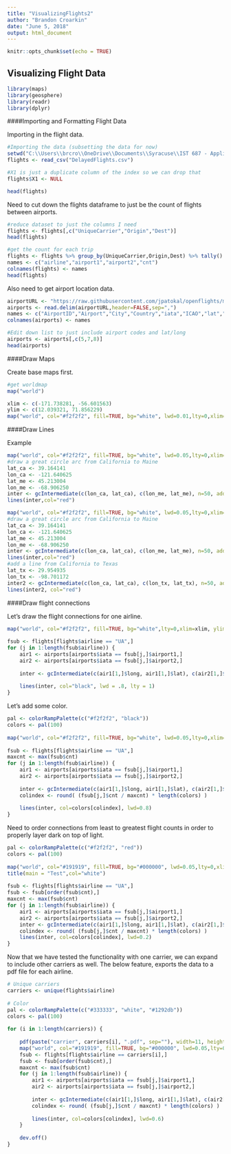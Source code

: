 ---
title: "VisualizingFlights2"
author: "Brandon Croarkin"
date: "June 5, 2018"
output: html_document
---

```{r setup, include=FALSE}
knitr::opts_chunk$set(echo = TRUE)
```

## Visualizing Flight Data

```{r}
library(maps)
library(geosphere)
library(readr)
library(dplyr)
```

####Importing and Formatting Flight Data

Importing in the flight data.
```{r}
#Importing the data (subsetting the data for now)
setwd("C:\\Users\\brcro\\OneDrive\\Documents\\Syracuse\\IST 687 - Applied Data Science\\Project\\ProjectData")
flights <- read_csv("DelayedFlights.csv")
```

```{r}
#X1 is just a duplicate column of the index so we can drop that
flights$X1 <- NULL
```

```{r}
head(flights) 
```

Need to cut down the flights dataframe to just be the count of flights between airports. 

```{r}
#reduce dataset to just the columns I need
flights <- flights[,c("UniqueCarrier","Origin","Dest")]
head(flights)
```

```{r}
#get the count for each trip
flights <- flights %>% group_by(UniqueCarrier,Origin,Dest) %>% tally()
names <- c("airline","airport1","airport2","cnt")
colnames(flights) <- names
head(flights)
```

Also need to get airport location data.
```{r}
airportURL <- "https://raw.githubusercontent.com/jpatokal/openflights/master/data/airports.dat"
airports <- read.delim(airportURL,header=FALSE,sep=",")
names <- c("AirportID","Airport","City","Country","iata","ICAO","lat","long","Altitude","Timezone","DST","Tz","Type","Source")
colnames(airports) <- names
```

```{r}
#Edit down list to just include airport codes and lat/long
airports <- airports[,c(5,7,8)]
head(airports)
```

####Draw Maps

Create base maps first. 

```{r}
#get worldmap
map("world")
```

```{r}
xlim <- c(-171.738281, -56.601563)
ylim <- c(12.039321, 71.856229)
map("world", col="#f2f2f2", fill=TRUE, bg="white", lwd=0.01,lty=0,xlim=xlim, ylim=ylim)
```

####Draw Lines

Example
```{r}
map("world", col="#f2f2f2", fill=TRUE, bg="white", lwd=0.05,lty=0,xlim=xlim, ylim=ylim)
#draw a great circle arc from California to Maine
lat_ca <- 39.164141
lon_ca <- -121.640625
lat_me <- 45.213004
lon_me <- -68.906250
inter <- gcIntermediate(c(lon_ca, lat_ca), c(lon_me, lat_me), n=50, addStartEnd=TRUE)
lines(inter,col="red")
```

```{r}
map("world", col="#f2f2f2", fill=TRUE, bg="white", lwd=0.05,lty=0,xlim=xlim, ylim=ylim)
#draw a great circle arc from California to Maine
lat_ca <- 39.164141
lon_ca <- -121.640625
lat_me <- 45.213004
lon_me <- -68.906250
inter <- gcIntermediate(c(lon_ca, lat_ca), c(lon_me, lat_me), n=50, addStartEnd=TRUE)
lines(inter,col="red")
#add a line from California to Texas
lat_tx <- 29.954935
lon_tx <- -98.701172
inter2 <- gcIntermediate(c(lon_ca, lat_ca), c(lon_tx, lat_tx), n=50, addStartEnd=TRUE)
lines(inter2, col="red")
```

####Draw flight connections

Let's draw the flight connections for one airline. 
```{r}
map("world", col="#f2f2f2", fill=TRUE, bg="white",lty=0,xlim=xlim, ylim=ylim)
 
fsub <- flights[flights$airline == "UA",]
for (j in 1:length(fsub$airline)) {
    air1 <- airports[airports$iata == fsub[j,]$airport1,]
    air2 <- airports[airports$iata == fsub[j,]$airport2,]
     
    inter <- gcIntermediate(c(air1[1,]$long, air1[1,]$lat), c(air2[1,]$long, air2[1,]$lat), n=100, addStartEnd=TRUE)
             
    lines(inter, col="black", lwd = .8, lty = 1)
}
```

Let's add some color. 
```{r}
pal <- colorRampPalette(c("#f2f2f2", "black"))
colors <- pal(100)
 
map("world", col="#f2f2f2", fill=TRUE, bg="white", lwd=0.05,lty=0,xlim=xlim, ylim=ylim)
 
fsub <- flights[flights$airline == "UA",]
maxcnt <- max(fsub$cnt)
for (j in 1:length(fsub$airline)) {
    air1 <- airports[airports$iata == fsub[j,]$airport1,]
    air2 <- airports[airports$iata == fsub[j,]$airport2,]
     
    inter <- gcIntermediate(c(air1[1,]$long, air1[1,]$lat), c(air2[1,]$long, air2[1,]$lat), n=100, addStartEnd=TRUE)
    colindex <- round( (fsub[j,]$cnt / maxcnt) * length(colors) )
             
    lines(inter, col=colors[colindex], lwd=0.8)
}

```

Need to order connections from least to greatest flight counts in order to properly layer dark on top of light.
```{r}
pal <- colorRampPalette(c("#f2f2f2", "red"))
colors <- pal(100)
 
map("world", col="#191919", fill=TRUE, bg="#000000", lwd=0.05,lty=0,xlim=xlim, ylim=ylim)
title(main = "Test",col="white")
 
fsub <- flights[flights$airline == "UA",]
fsub <- fsub[order(fsub$cnt),]
maxcnt <- max(fsub$cnt)
for (j in 1:length(fsub$airline)) {
    air1 <- airports[airports$iata == fsub[j,]$airport1,]
    air2 <- airports[airports$iata == fsub[j,]$airport2,]
    inter <- gcIntermediate(c(air1[1,]$long, air1[1,]$lat), c(air2[1,]$long, air2[1,]$lat), n=100, addStartEnd=TRUE)
    colindex <- round( (fsub[j,]$cnt / maxcnt) * length(colors) )
    lines(inter, col=colors[colindex], lwd=0.2)
}
```

Now that we have tested the functionality with one carrier, we can expand to include other carriers as well. The below feature, exports the data to a pdf file for each airline. 
```{r}
# Unique carriers
carriers <- unique(flights$airline)
 
# Color
pal <- colorRampPalette(c("#333333", "white", "#1292db"))
colors <- pal(100)
 
for (i in 1:length(carriers)) {
     
    pdf(paste("carrier", carriers[i], ".pdf", sep=""), width=11, height=7)
    map("world", col="#191919", fill=TRUE, bg="#000000", lwd=0.05,lty=0,xlim=xlim, ylim=ylim)
    fsub <- flights[flights$airline == carriers[i],]
    fsub <- fsub[order(fsub$cnt),]
    maxcnt <- max(fsub$cnt)
    for (j in 1:length(fsub$airline)) {
        air1 <- airports[airports$iata == fsub[j,]$airport1,]
        air2 <- airports[airports$iata == fsub[j,]$airport2,]
         
        inter <- gcIntermediate(c(air1[1,]$long, air1[1,]$lat), c(air2[1,]$long, air2[1,]$lat), n=100, addStartEnd=TRUE)
        colindex <- round( (fsub[j,]$cnt / maxcnt) * length(colors) )
                 
        lines(inter, col=colors[colindex], lwd=0.6)
    }
     
    dev.off()
}
```